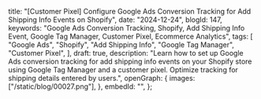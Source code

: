   title:
    "[Customer Pixel] Configure Google Ads Conversion Tracking for Add Shipping Info Events on Shopify",
  date: "2024-12-24",
  blogId: 147,
  keywords:
    "Google Ads Conversion Tracking, Shopify, Add Shipping Info Event, Google Tag Manager, Customer Pixel, Ecommerce Analytics",
  tags: [
    "Google Ads",
    "Shopify",
    "Add Shipping Info",
    "Google Tag Manager",
    "Customer Pixel",
  ],
  draft: true,
  description:
    "Learn how to set up Google Ads conversion tracking for add shipping info events on your Shopify store using Google Tag Manager and a customer pixel. Optimize tracking for shipping details entered by users.",
  openGraph: {
    images: ["/static/blog/00027.png"],
  },
  embedId: "",
};

<DataLayerCodeBlock fileName="add_shipping_info.js" />
